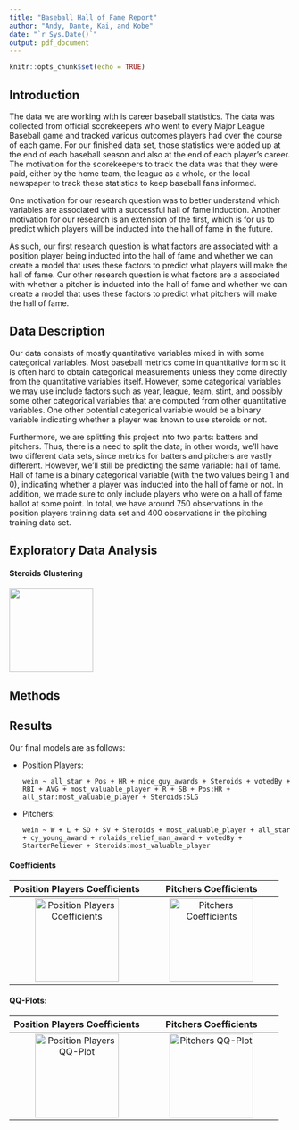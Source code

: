 ```yaml
---
title: "Baseball Hall of Fame Report"
author: "Andy, Dante, Kai, and Kobe"
date: "`r Sys.Date()`"
output: pdf_document
---
```


```r
knitr::opts_chunk$set(echo = TRUE)
```

## Introduction
The data we are working with is career baseball statistics. The data was collected from official scorekeepers who went to every Major League Baseball game and tracked various outcomes players had over the course of each game. For our finished data set, those statistics were added up at the end of each baseball season and also at the end of each player’s career. The motivation for the scorekeepers to track the data was that they were paid, either by the home team, the league as a whole, or the local newspaper to track these statistics to keep baseball fans informed. 

One motivation for our research question was to better understand which variables are associated with a successful hall of fame induction. Another motivation for our research is an extension of the first, which is for us to predict which players will be inducted into the hall of fame in the future. 

As such, our first research question is what factors are associated with a  position player being inducted into the hall of fame and whether we can create a model that uses these factors to predict what players will make the hall of fame. Our other research question is what factors are a associated with whether a pitcher is inducted into the hall of fame and whether we can create a model that uses these factors to predict what pitchers will make the hall of fame. 

## Data Description
Our data consists of mostly quantitative variables mixed in with some categorical variables. Most baseball metrics come in quantitative form so it is often hard to obtain categorical measurements unless they come directly from the quantitative variables itself. However, some categorical variables we may use include factors such as year, league, team, stint, and possibly some other categorical variables that are computed from other quantitative variables. One other potential categorical variable would be a binary variable indicating whether a player was known to use steroids or not. 

Furthermore, we are splitting this project into two parts: batters and pitchers. Thus, there is a need to split the data; in other words, we’ll have two different data sets, since metrics for batters and pitchers are vastly different. However, we’ll still be predicting the same variable: hall of fame. Hall of fame is a binary categorical variable (with the two values being 1 and 0), indicating whether a player was inducted into the hall of fame or not. In addition, we made sure to only include players who were on a hall of fame ballot at some point. In total, we have around 750 observations in the position players training data set and 400 observations in the pitching training data set.


## Exploratory Data Analysis


#### Steroids Clustering
![](../Plots/steroids.png){width=150px, height=150px}

## Methods



## Results
Our final models are as follows:

- Position Players:

  `wein ~ all_star + Pos + HR + nice_guy_awards + Steroids + votedBy + RBI + AVG + most_valuable_player + R + SB + Pos:HR + all_star:most_valuable_player + Steroids:SLG`
  
- Pitchers:

  `wein ~ W + L + SO + SV + Steroids + most_valuable_player + all_star + cy_young_award + rolaids_relief_man_award + votedBy + StarterReliever + Steroids:most_valuable_player`

#### Coefficients
|Position Players Coefficients|Pitchers Coefficients|
|:-:|:-:|
|![Position Players Coefficients](../Plots/pos_model_table.png){width=150px, height=150px}|![Pitchers Coefficients](../Plots/pitch_model_table.png){width=150px, height=150px}|

#### QQ-Plots:
|Position Players Coefficients|Pitchers Coefficients|
|:-:|:-:|
|![Position Players QQ-Plot](../Plots/normalqq_pos.png){width=150px, height=150px}|![Pitchers QQ-Plot](../Plots/normalqq_pitch.png){width=150px, height=150px}|
